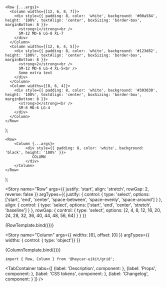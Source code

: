 

<Meta
  title="Components/Grid"
/>

    <Row {...args}>
      <Column widths={[12, 6, 8, 7]}>
        <div style={{ padding: 8, color: 'white', background: '#00a584', height: '100%', textAlign: 'center', boxSizing: 'border-box', marginBottom: 8 }}>
          <strong>1</strong><br />
          SM-12 MD-6 LG-8 XL-7
        </div>
      </Column>
      <Column widths={[12, 6, 4, 5]}>
        <div style={{ padding: 8, color: 'white', background: '#123d82', height: '100%', textAlign: 'center', boxSizing: 'border-box', marginBottom: 8 }}>
          <strong>2</strong><br />
          SM-12 MD-6 LG-4 XL-5<br />
          Some extra text
        </div>
      </Column>
      <Column widths={[8, 6, 4]}>
        <div style={{ padding: 8, color: 'white', background: '#303030', height: '100%', textAlign: 'center', boxSizing: 'border-box', marginBottom: 8 }}>
          <strong>3</strong><br />
          SM-8 MD-6 LG-4
        </div>
      </Column>
    </Row>
);

    <Row>
        <Column {...args}>
             <div style={{ padding: 8, color: 'white', background: 'black', height: '100%' }}>
                COLUMN
             </div>
        </Column>
    </Row>
);

<!-- Canvas -->

<Story
  name="Row"
  args={{
    justify: 'start',
    align: 'stretch',
    rowGap: 2,
    reverse: false
  }}
    argTypes={{
        justify: {
          control: { type: 'select', options: ['start', 'end', 'center', 'space-between', 'space-evenly', 'space-around'] }
        },
        align: {
          control: { type: 'select', options: ['start', 'end', 'center', 'stretch', 'baseline'] }
        },
        rowGap: {
          control: { type: 'select', options: [2, 4, 8, 12, 16, 20, 24, 28, 32, 36, 40, 44, 48, 56, 64] }
        }
      }}
>
  {RowTemplate.bind({})}
</Story>

<Story
  name="Column"
  args={{
    widths: [6],
    offset: [0]
  }}
  argTypes={{
    widths: { control: { type: 'object'}}
  }}
>
  {ColumnTemplate.bind({})}
</Story>

<!-- Docs -->

<ComponentHeader
  name="Grid"
  version={version}
  stage={1}
  design="https://www.figma.com/file/rrvkvQEoVTOHa7MzyKSaoz/OTP-Design-System?node-id=1370%3A39327"
/>

```tsx
import { Row, Column } from '@heycar-uikit/grid';
```

<TabContainer
    tabs={[
        {label: 'Description', component: <Description />},
        {label: 'Props', component: <Props />},
        {label: 'CSS tokens', component: <CssVars css={styles} />},
        {label: 'Changelog', component: <Changelog />}
    ]}
/>

